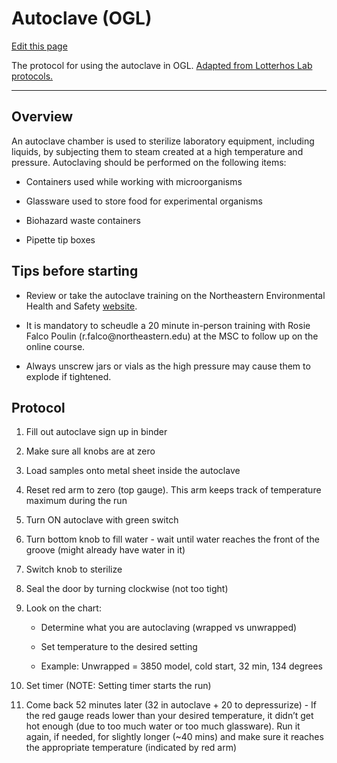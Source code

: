 # Autoclave (OGL)

[Edit this page](https://github.com/remygatins/GatinsLab/edit/main/lab_equip_autoclave.qmd)

The protocol for using the autoclave in OGL. [Adapted from Lotterhos Lab protocols.](https://drk-lo.github.io/lotterhoslabprotocols/general_autoclave.html)

------------------------------------------------------------------------

## **Overview** {.unnumbered}

An autoclave chamber is used to sterilize laboratory equipment, including liquids, by subjecting them to steam created at a high temperature and pressure. Autoclaving should be performed on the following items:

-   Containers used while working with microorganisms

-   Glassware used to store food for experimental organisms

-   Biohazard waste containers

-   Pipette tip boxes

## **Tips before starting** {.unnumbered}

-   Review or take the autoclave training on the Northeastern Environmental Health and Safety [website](https://northeastern.bioraft.com/node/1895187).

-   It is mandatory to scheudle a 20 minute in-person training with Rosie Falco Poulin (r.falco\@northeastern.edu) at the MSC to follow up on the online course.

-   Always unscrew jars or vials as the high pressure may cause them to explode if tightened.

## **Protocol** {.unnumbered}

1.  Fill out autoclave sign up in binder

2.  Make sure all knobs are at zero

3.  Load samples onto metal sheet inside the autoclave

4.  Reset red arm to zero (top gauge). This arm keeps track of temperature maximum during the run

5.  Turn ON autoclave with green switch
6.  Turn bottom knob to fill water - wait until water reaches the front of the groove (might already have water in it)

7.  Switch knob to sterilize

8.  Seal the door by turning clockwise (not too tight)

9.  Look on the chart:

    -   Determine what you are autoclaving (wrapped vs unwrapped)

    -   Set temperature to the desired setting

    -   Example: Unwrapped = 3850 model, cold start, 32 min, 134 degrees

10. Set timer (NOTE: Setting timer starts the run)

11. Come back 52 minutes later (32 in autoclave + 20 to depressurize) - If the red gauge reads lower than your desired temperature, it didn't get hot enough (due to too much water or too much glassware). Run it again, if needed, for slightly longer (\~40 mins) and make sure it reaches the appropriate temperature (indicated by red arm)

